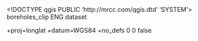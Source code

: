 <!DOCTYPE qgis PUBLIC 'http://mrcc.com/qgis.dtd' 'SYSTEM'>
<qgis version="3.34.2-Prizren">
  <identifier>boreholes_clip</identifier>
  <parentidentifier></parentidentifier>
  <language>ENG</language>
  <type>dataset</type>
  <title>boreholes_clip</title>
  <abstract></abstract>
  <links/>
  <dates/>
  <fees></fees>
  <encoding></encoding>
  <crs>
    <spatialrefsys nativeFormat="Wkt">
      <wkt></wkt>
      <proj4>+proj=longlat +datum=WGS84 +no_defs</proj4>
      <srsid>0</srsid>
      <srid>0</srid>
      <authid></authid>
      <description></description>
      <projectionacronym></projectionacronym>
      <ellipsoidacronym></ellipsoidacronym>
      <geographicflag>false</geographicflag>
    </spatialrefsys>
  </crs>
  <extent/>
</qgis>
